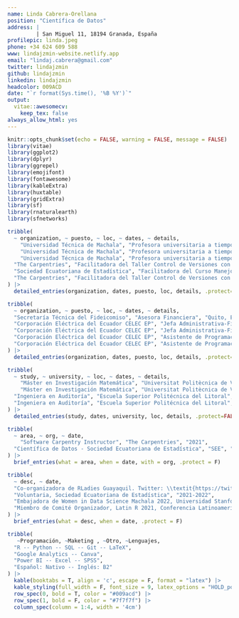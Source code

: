 ```yaml
---
name: Linda Cabrera-Orellana
position: "Científica de Datos"
address: |
         | San Miguel 11, 18194 Granada, España
profilepic: linda.jpeg
phone: +34 624 609 588 
www: lindajzmin-website.netlify.app
email: "lindaj.cabrera@gmail.com"
twitter: lindajzmin
github: lindajzmin
linkedin: lindajzmin
headcolor: 009ACD
date: "`r format(Sys.time(), '%B %Y')`"
output: 
  vitae::awesomecv:
    keep_tex: false
always_allow_html: yes
---
```


```r
knitr::opts_chunk$set(echo = FALSE, warning = FALSE, message = FALSE)
library(vitae)
library(ggplot2)
library(dplyr)
library(ggrepel)
library(emojifont)
library(fontawesome)
library(kableExtra)
library(huxtable)
library(gridExtra)
library(sf)
library(rnaturalearth)
library(sfnetworks)
```


\paragraphstyle{Soy ingeniera en auditoría graduada en Guayaquil (Ecuador) especializada en técnicas cuantitativas para la mejora de procesos. Analizo los datos de fuentes internas y/o externas para proporcionar información relevante a gerentes o ejecutivos que les ayude a tomar decisiones que se traduzcan en un mejor rendimiento y productividad para la empresa. Me siento muy interesada en continuar mi carrera como una científica de datos.}


\section{\faBookmark Experiencia Enseñando}

```r
tribble(
  ~ organization, ~ puesto, ~ loc, ~ dates, ~ details,
    "Universidad Técnica de Machala", "Profesora universitaria a tiempo completo","Machala, EC", "04, 2019 - 09, 2022", "Cátedra de Estadística, Cálculo y Ecuaciones Diferenciales",
    "Universidad Técnica de Machala", "Profesora universitaria a tiempo completo","Machala, EC", "04, 2019 - 09, 2022", "Miembro del Comité de Gestión y Acreditación de la Calidad. Gestión de indicadores.",
    "Universidad Técnica de Machala", "Profesora universitaria a tiempo completo","Machala, EC", "04, 2019 - 09, 2022", "Community Manager de la Carrera de Alimentos. URL:  \\textit{ https://www.facebook.com/alimentosutmach} ",
  "The Carpentries", "Facilitadora del Taller Control de Versiones con Git", "Virtual", "09, 2022", "Taller realizado por la Semana de la Ciencia de la Universidad Técnica de Machala 2022 avalado por la Maestría de Software.",
  "Sociedad Ecuatoriana de Estadística", "Facilitadora del Curso Manejo de Datos con R", "Virtual", "05, 2022", "Curso de aprobación de 20 horas sincrónicas, 20 estudiantes.",
  "The Carpentries", "Facilitadora del Taller Control de Versiones con Git", "Virtual", "04, 2022", "Taller realizado en streaming para el Festival Latinoamericano de Software Libre Flisol 2022."
) |> 
  detailed_entries(organization, dates, puesto, loc, details, .protect=FALSE)
```

\section{\faBriefcase Experiencia Profesional}

```r
tribble(
  ~ organization, ~ puesto, ~ loc, ~ dates, ~ details,
  "Secretaría Técnica del Fideicomiso", "Asesora Financiera", "Quito, EC", "08, 2021 - 11, 2021", "Análisis financieros de los resultados de 23 compañías pertenecientes al Fideicomiso para su liquidación.",
  "Corporación Eléctrica del Ecuador CELEC EP", "Jefa Administrativa-Financiera", "Machala, EC", "04, 2013 - 02, 2017", "Gestión y Control de las áreas de Talento Humano, Servicios Generales, Seguros, Inventarios y Compras.",
  "Corporación Eléctrica del Ecuador CELEC EP", "Jefa Administrativa-Financiera", "Machala, EC", "04, 2013 - 02, 2017", "Reducción de los costos administrativos. Mejora de los procesos de inventarios, talento humano y servicios generales.",
  "Corporación Eléctrica del Ecuador CELEC EP", "Asistente de Programación y Gestión de la Calidad", "Machala, EC", "04, 2013 - 02, 2017", "Responsable del sistema de gestión de calidad.",
  "Corporación Eléctrica del Ecuador CELEC EP", "Asistente de Programación y Gestión de la Calidad", "Machala, EC", "04, 2013 - 02, 2017", "Gestión y control de indicadores de la empresa. Planificación estratégica."
) |> 
  detailed_entries(organization, dates, puesto, loc, details, .protect=FALSE)
```



\section{\faUniversity Educación}

```r
tribble(
  ~ study, ~ university, ~ loc, ~ dates, ~ details,
    "Máster en Investigación Matemática", "Universitat Politècnica de València \\& Universitat de València","Valencia, ES", "2017 - 2018", "Herramientas metodológicas en la investigación matemática, Iniciación a la investigación matemàtica, Modelización matemática en la industria, Matemática Aplicada.",
    "Máster en Investigación Matemática", "Universitat Politècnica de València \\& Universitat de València","Valencia, ES", "2017 - 2018", "TFM: Algoritmos matemáticos para el tratamiento de señales financieras. URL: \\textit{http://hdl.handle.net/10251/111119}",
  "Ingeniera en Auditoría", "Escuela Superior Politécnica del Litoral", "Guayaquil, EC", "2009 - 2014", "Métodos cuantitativos 1-3, Matemáticas Financieras, Estadística Inferencial, Muestreo y Diseño de Cuestionarios, Administración Financiera, Base de Datos para Auditores, Muestreo y Análisis Multivariado, Ingeniería de la Calidad, Auditoría Operacional, Auditoría Aplic. Informáticas, entre 34 asignaturas.",
  "Ingeniera en Auditoría", "Escuela Superior Politécnica del Litoral", "Guayaquil, EC", "2009 - 2014", "Tesis: Diseño de un sistema de gestión por procesos, aplicado a una empresa dedicada a la rectificación de motores. URL: \\textit{http://www.dspace.espol.edu.ec/xmlui/handle/123456789/39500}",
) |> 
  detailed_entries(study, dates, university, loc, details, .protect=FALSE)
```


\section{\faCertificate Certificaciones}

```r
tribble(
  ~ area, ~ org, ~ date,
    "Software Carpentry Instructor", "The Carpentries", "2021",
  "Científica de Datos - Sociedad Ecuatoriana de Estadística", "SEE", "2021"
) |> 
  brief_entries(what = area, when = date, with = org, .protect = F)
```


\section{\faHeart Voluntariado}

```r
tribble(
  ~ desc, ~ date,
  "Co-organizadora de RLadies Guayaquil. Twitter: \\textit{https://twitter.com/RLadiesGye}", "2021-2022",
  "Voluntaria, Sociedad Ecuatoriana de Estadística", "2021-2022",
  "Embajadora de Women in Data Science Machala 2022, Universidad Stanford", "2022",
  "Miembro de Comité Organizador, Latin R 2021, Conferencia Latinoamericana del uso de R", "2021"
) |> 
  brief_entries(what = desc, when = date, .protect = F)
```


\section{\faGears Habilidades}

```r
tribble(
   ~Programación, ~Maketing , ~Otro, ~Lenguajes,
  "R -- Python -- SQL -- Git -- LaTeX",
  "Google Analytics -- Canva",
  "Power BI -- Excel -- SPSS",
  "Español: Nativo -- Inglés: B2"
) |>
  kable(booktabs = T, align = 'c', escape = F, format = "latex") |>
  kable_styling(full_width = F, font_size = 9, latex_options = "HOLD_position") |> 
  row_spec(0, bold = T, color = "#009acd") |> 
  row_spec(1, bold = F, color = "#7f7f7f") |> 
  column_spec(column = 1:4, width = '4cm')
```


